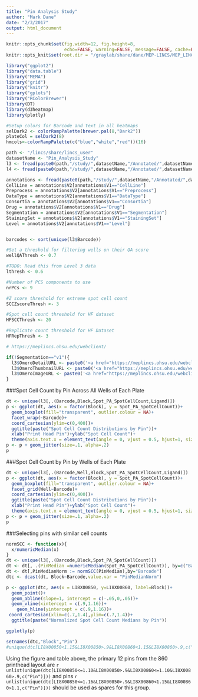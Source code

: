 ```yaml
---
title: "Pin Analysis Study"
author: "Mark Dane"
date: "2/3/2017"
output: html_document
---
```


```r
knitr::opts_chunk$set(fig.width=12, fig.height=8,
                      echo=FALSE, warning=FALSE, message=FALSE, cache=FALSE)
knitr::opts_knit$set(root.dir = "/graylab/share/dane/MEP-LINCS/MEP_LINCS/Release")

library("ggplot2")
library("data.table")
library("MEMA")
library("grid")
library("knitr")
library("gplots")
library("RColorBrewer")
library(DT)
library(d3heatmap)
library(plotly)

#Setup colors for Barcode and text in all heatmaps
selDark2 <- colorRampPalette(brewer.pal(8,"Dark2"))
plateCol = selDark2(8)
hmcols<-colorRampPalette(c("blue","white","red"))(16)
```


```r
path <- "/lincs/share/lincs_user"
datasetName <- "Pin_Analysis_Study"
l3 <- fread(paste0(path,"/study/",datasetName,"/Annotated/",datasetName,"_Level3.tsv"),verbose = FALSE, showProgress = FALSE)
l4 <- fread(paste0(path,"/study/",datasetName,"/Annotated/",datasetName,"_Level4.tsv"),verbose = FALSE, showProgress = FALSE)

annotations <- fread(paste0(path,"/study/",datasetName,"/Annotated/",datasetName,"_Level3Annotations.tsv"),header = FALSE)
CellLine = annotations$V2[annotations$V1=="CellLine"]
Preprocess = annotations$V2[annotations$V1=="Preprocess"]
DataType = annotations$V2[annotations$V1=="DataType"]
Consortia = annotations$V2[annotations$V1=="Consortia"]
Drug = annotations$V2[annotations$V1=="Drug"]
Segmentation = annotations$V2[annotations$V1=="Segmentation"]
StainingSet = annotations$V2[annotations$V1=="StainingSet"]
Level = annotations$V2[annotations$V1=="Level"]


barcodes <- sort(unique(l3$Barcode))

#Set a threshold for filtering wells on their QA score
wellQAThresh <- 0.7

#TODO: Read this from Level 3 data
lthresh <- 0.6

#Number of PCS components to use
nrPCs <- 9

#Z score threshold for extreme spot cell count
SCCZscoreThresh <- 3

#Spot cell count threshold for HF dataset
HFSCCThresh <- 20

#Replicate count threshold for HF Dataset
HFRepThresh <- 3

# https://meplincs.ohsu.edu/webclient/

if(!Segmentation=="v1"){
  l3$OmeroDetailURL <- paste0('<a href="https://meplincs.ohsu.edu/webclient/img_detail/',l3$ImageID,'/"',' target="_blank">Omero</a>')
  l3$OmeroThumbnailURL <- paste0('<a href="https://meplincs.ohsu.edu/webclient/render_thumbnail/',l3$ImageID,'/"',' target="_blank">Omero</a>')
  l3$OmeroImageURL <- paste0('<a href="https://meplincs.ohsu.edu/webclient/render_image/',l3$ImageID,'/"',' target="_blank">Omero</a>')
}

```

###Spot Cell Count by Pin Across All Wells of Each Plate

```r
dt <- unique(l3[,.(Barcode,Block,Spot_PA_SpotCellCount,Ligand)])
p <- ggplot(dt, aes(x = factor(Block), y = Spot_PA_SpotCellCount))+
  geom_boxplot(fill="transparent", outlier.colour = NA)+
  facet_wrap(~Barcode)+
  coord_cartesian(ylim=c(0,400))+
  ggtitle(paste("Spot Cell Count Distributions by Pin"))+
  xlab("Print Head Pin")+ylab("Spot Cell Count")+
  theme(axis.text.x = element_text(angle = 0, vjust = 0.5, hjust=1, size=rel(.7)), axis.text.y = element_text(angle = 0, vjust = 0.5, hjust=1, size=rel(.7)), plot.title = element_text(size = rel(.7)),legend.text=element_text(size = rel(1)),legend.title=element_text(size = rel(1)))
p <- p + geom_jitter(size=.1, alpha=.2)
p


```



###Spot Cell Count by Pin by Wells of Each Plate

```r
dt <- unique(l3[,.(Barcode,Well,Block,Spot_PA_SpotCellCount,Ligand)])
p <- ggplot(dt, aes(x = factor(Block), y = Spot_PA_SpotCellCount))+
  geom_boxplot(fill="transparent", outlier.colour = NA)+
  facet_grid(Well~Barcode)+
  coord_cartesian(ylim=c(0,400))+
  ggtitle(paste("Spot Cell Count Distributions by Pin"))+
  xlab("Print Head Pin")+ylab("Spot Cell Count")+
  theme(axis.text.x = element_text(angle = 0, vjust = 0.5, hjust=1, size=rel(.7)), axis.text.y = element_text(angle = 0, vjust = 0.5, hjust=1, size=rel(.7)), plot.title = element_text(size = rel(.7)),legend.text=element_text(size = rel(1)),legend.title=element_text(size = rel(1)))
p <- p + geom_jitter(size=.1, alpha=.2)
p


```


###Selecting pins with similar cell counts


```r
normSCC <- function(x){
  x/numericMedian(x)
}
dt <- unique(l3[,.(Barcode,Block,Spot_PA_SpotCellCount)])
dt <- dt[, .(PinMedian =numericMedian(Spot_PA_SpotCellCount)), by=c("Barcode","Block")]
dt <- dt[,PinMedianNorm := normSCC(PinMedian),by="Barcode"]
dtc <- dcast(dt, Block~Barcode,value.var = "PinMedianNorm")

p <- ggplot(dtc, aes(x = LI8X00850, y=LI8X00860, label=Block))+
  geom_point()+
  geom_abline(slope=1, intercept = c(-.05,0,.05))+
  geom_vline(xintercept = c(.9,1.16))+
    geom_hline(yintercept = c(.9,1.16))+
 coord_cartesian(xlim=c(.7,1.4),ylim=c(.7,1.4))+
  ggtitle(paste("Normalized Spot Cell Count Medians by Pin"))

ggplotly(p)

setnames(dtc,"Block","Pin")
#unique(dtc[LI8X00850<1.15&LI8X00850>.9&LI8X00860<1.15&LI8X00860>.9,c("Pin")])

```


Using the figure and table above, the primary 12 pins from the 860 printhead layout are `r unlist(unique(dtc[LI8X00850<=1.10&LI8X00850>.9&LI8X00860<=1.10&LI8X00860>.9,c("Pin")]))` and pins `r unlist(unique(dtc[LI8X00850<=1.16&LI8X00850>.9&LI8X00860<1.15&LI8X00860>1.1,c("Pin")]))` should be used as spares for this group.


